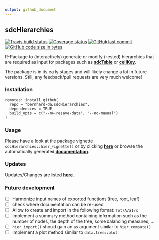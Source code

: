 ```yaml
---
output: github_document
---
```


## sdcHierarchies
[![Travis build status](https://travis-ci.org/bernhard-da/sdcHierarchies.svg?branch=next)](https://travis-ci.org/bernhard-da/sdcHierarchies) [![Coverage status](https://codecov.io/gh/bernhard-da/sdcHierarchies/branch/next/graph/badge.svg)](https://codecov.io/gh/bernhard-da/sdcHierarchies/branch/next) [![GitHub last commit](https://img.shields.io/github/last-commit/bernhard-da/sdcHierarchies.svg?logo=github)](https://github.com/bernhard-da/sdcHierarchies/commits/next)
[![GitHub code size in bytes](https://img.shields.io/github/languages/code-size/bernhard-da/sdcHierarchies.svg?logo=github)](https://github.com/bernhard-da/sdcHierarchies)




R-Package to (interactively) generate or modify (nested) hierarchies that are required as input for packages such as [**sdcTable**](https://CRAN.R-project.org/package=sdcTable) or [**cellKey**](https://github.com/sdcTools/cellKey).

The package is in its early stages and will likely change a lot in future versions. Still, any feedback/pull requests are very much welcome!

### Installation
```
remotes::install_github(
  repo = "bernhard-da/sdcHierarchies",
  dependencies = TRUE,
  build_opts = c("--no-resave-data", "--no-manual")
)
```

### Usage
Please have a look at the package vignette `sdcHierarchies::hier_vignette()` or by clicking [**here**](https://bernhard-da.github.io/sdcHierarchies/articles/usage.html) or browse the automatically generated [**documentation**](https://bernhard-da.github.io/sdcHierarchies/).

### Updates
Updates/Changes are listed [**here**](https://bernhard-da.github.io/sdcHierarchies/news/index.html).

### Future development
- [ ] Harmonize input names of exported functions (tree, root, leaf)
- [ ] check where documentation can be re-used
- [ ] Allow to create and import in the following format: `Tot/A/a1/x`
- [ ] Implement a summary method containing information such as the number of nodes, the depth of the tree, some balancing measures, ...
- [ ] `hier_import()` should gain an `as` argument similar to `hier_compute()`
- [ ] Implement a plot method similar to `data.tree::plot`
